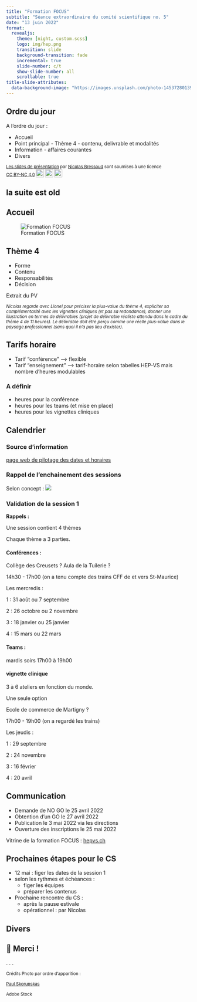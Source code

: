```yaml
---
title: "Formation FOCUS"
subtitle: "Séance extraordinaire du comité scientifique no. 5"
date: "13 juin 2022"
format:
  revealjs:
    theme: [night, custom.scss]
    logo: img/hep.png
    transition: slide
    background-transition: fade
    incremental: true
    slide-number: c/t
    show-slide-number: all
    scrollable: true
title-slide-attributes: 
  data-background-image: "https://images.unsplash.com/photo-1453728013993-6d66e9c9123a?ixlib=rb-1.2.1&ixid=MnwxMjA3fDB8MHxwaG90by1wYWdlfHx8fGVufDB8fHx8&auto=format&fit=crop&w=1740&q=80"
---
```


## Ordre du jour {visibility="uncounted" background-image="https://images.unsplash.com/photo-1453728013993-6d66e9c9123a?ixlib=rb-1.2.1&ixid=MnwxMjA3fDB8MHxwaG90by1wYWdlfHx8fGVufDB8fHx8&auto=format&fit=crop&w=1740&q=80" background-size="cover" background-opacity="0.5" .scrollable}

A l'ordre du jour : 

- Accueil
- Point principal - Thème 4 - contenu, delivrable et modalités
- Information - affaires courantes
- Divers

<small>
<p xmlns:cc="http://creativecommons.org/ns#" xmlns:dct="http://purl.org/dc/terms/"><a property="dct:title" rel="cc:attributionURL" href="https://bresnico.github.io/phd-8-avril-2022/#1">Les slides de présentation</a> par <a rel="cc:attributionURL dct:creator" property="cc:attributionName" href="https://nicolasbressoud.ch">Nicolas Bressoud</a> sont soumises à une licence <a href="http://creativecommons.org/licenses/by-nc/4.0/?ref=chooser-v1" target="_blank" rel="license noopener noreferrer" style="display:inline-block;">CC BY-NC 4.0<img style="height:22px!important;margin-left:3px;vertical-align:text-bottom;" src="https://mirrors.creativecommons.org/presskit/icons/cc.svg?ref=chooser-v1"><img style="height:22px!important;margin-left:3px;vertical-align:text-bottom;" src="https://mirrors.creativecommons.org/presskit/icons/by.svg?ref=chooser-v1"><img style="height:22px!important;margin-left:3px;vertical-align:text-bottom;" src="https://mirrors.creativecommons.org/presskit/icons/nc.svg?ref=chooser-v1"></a></p>
</small>


## la suite est old

## Accueil {background-image="https://images.unsplash.com/photo-1453728013993-6d66e9c9123a?ixlib=rb-1.2.1&ixid=MnwxMjA3fDB8MHxwaG90by1wYWdlfHx8fGVufDB8fHx8&auto=format&fit=crop&w=1740&q=80" background-size="cover" background-opacity="0.5" .scrollable}

![Formation FOCUS](https://hepvs.ch/images/FCE/Cours_Oblig/focus%202022-2024_900.jpg)

## Thème 4 {background-image="https://images.unsplash.com/photo-1453728013993-6d66e9c9123a?ixlib=rb-1.2.1&ixid=MnwxMjA3fDB8MHxwaG90by1wYWdlfHx8fGVufDB8fHx8&auto=format&fit=crop&w=1740&q=80" background-size="cover" background-opacity="0.5" .scrollable}

- Forme
- Contenu
- Responsabilités
- Décision

Extrait du PV

<small>

*Nicolas regarde avec Lionel pour préciser la plus-value du thème 4, expliciter sa complémentarité avec les vignettes cliniques (et pas sa redondance), donner une illustration en termes de délivrables (projet de délivrable réaliste attendu dans le cadre du thème 4 de 11 heures). Le délivrable doit être perçu comme une réelle plus-value dans le paysage professionnel (sans quoi il n’a pas lieu d’exister).*

</small>

## Tarifs horaire {background-image="https://images.unsplash.com/photo-1453728013993-6d66e9c9123a?ixlib=rb-1.2.1&ixid=MnwxMjA3fDB8MHxwaG90by1wYWdlfHx8fGVufDB8fHx8&auto=format&fit=crop&w=1740&q=80" background-size="cover" background-opacity="0.5" .scrollable}

- Tarif "conférence" --> flexible
- Tarif "enseignement" --> tarif-horaire selon tabelles HEP-VS mais nombre d'heures modulables

### A définir 

- heures pour la conférence
- heures pour les teams (et mise en place)
- heures pour les vignettes cliniques

## Calendrier {background-image="https://images.unsplash.com/photo-1453728013993-6d66e9c9123a?ixlib=rb-1.2.1&ixid=MnwxMjA3fDB8MHxwaG90by1wYWdlfHx8fGVufDB8fHx8&auto=format&fit=crop&w=1740&q=80" background-size="cover" background-opacity="0.5" .scrollable}

### Source d'information
[page web de pilotage des dates et horaires](https://bresnico.notion.site/1eb327c812274cee988ee35c1c5d6c1b?v=15340ec3042649abb533ded3ecbe1a45)

### Rappel de l'enchainement des sessions

Selon concept :
![](img/schemas.png)

### Validation de la session 1

**Rappels :**

Une session contient 4 thèmes

Chaque thème a 3 parties.

::: {.panel-tabset}

#### Conférences :


Collège des Creusets ? Aula de la Tuilerie ?

14h30 - 17h00 (on a tenu compte des trains CFF de et vers St-Maurice)

Les mercredis :

1 : 31 août ou 7 septembre

2 : 26 octobre ou 2 novembre  

3 : 18 janvier ou 25 janvier

4 : 15 mars ou 22 mars

#### Teams :

mardis soirs 17h00 à 19h00

#### vignette clinique

3 à 6 ateliers en fonction du monde.

Une seule option

Ecole de commerce de Martigny ?

17h00 - 19h00 (on a regardé les trains)

Les jeudis : 

1 : 29 septembre

2 : 24 novembre

3 : 16 février 

4 : 20 avril

:::

## Communication {background-image="https://images.unsplash.com/photo-1453728013993-6d66e9c9123a?ixlib=rb-1.2.1&ixid=MnwxMjA3fDB8MHxwaG90by1wYWdlfHx8fGVufDB8fHx8&auto=format&fit=crop&w=1740&q=80" background-size="cover" background-opacity="0.5" .scrollable}

- Demande de NO GO le 25 avril 2022
- Obtention d'un GO le 27 avril 2022
- Publication le 3 mai 2022 via les directions
- Ouverture des inscriptions le 25 mai 2022

Vitrine de la formation FOCUS : [hepvs.ch](https://hepvs.ch/formation-continue-enseignants/cours-obligatoires/formation-focus)

## Prochaines étapes pour le CS {background-image="https://images.unsplash.com/photo-1453728013993-6d66e9c9123a?ixlib=rb-1.2.1&ixid=MnwxMjA3fDB8MHxwaG90by1wYWdlfHx8fGVufDB8fHx8&auto=format&fit=crop&w=1740&q=80" background-size="cover" background-opacity="0.5" .scrollable}

- 12 mai : figer les dates de la session 1
- selon les rythmes et échéances : 
    - figer les équipes
    - préparer les contenus
- Prochaine rencontre du CS :
    - après la pause estivale 
    - opérationnel : par Nicolas

## Divers {background-image="https://images.unsplash.com/photo-1453728013993-6d66e9c9123a?ixlib=rb-1.2.1&ixid=MnwxMjA3fDB8MHxwaG90by1wYWdlfHx8fGVufDB8fHx8&auto=format&fit=crop&w=1740&q=80" background-size="cover" background-opacity="0.5" .scrollable}

## &#x1F64F; Merci !

. . . 

<small>
Crédits Photo par ordre d'apparition :

[Paul Skorupskas](https://unsplash.com/photos/7KLa-xLbSXA)

Adobe Stock
</small>



